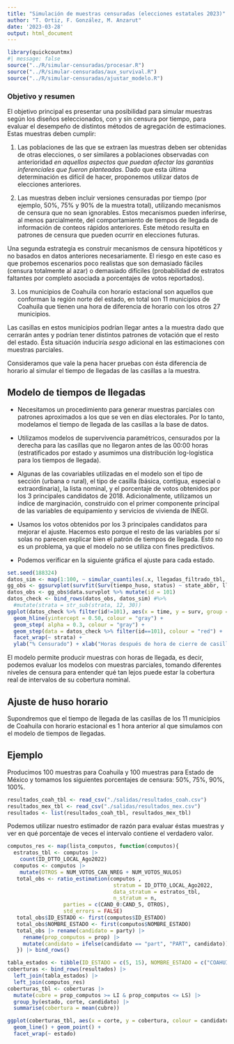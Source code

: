 ```yaml
---
title: "Simulación de muestras censuradas (elecciones estatales 2023)"
author: "T. Ortiz, F. González, M. Anzarut"
date: '2023-03-28'
output: html_document
---
```


```r
library(quickcountmx)
#| message: false
source("../R/simular-censuradas/procesar.R")
source("../R/simular-censuradas/aux_survival.R")
source("../R/simular-censuradas/ajustar_modelo.R")
```



### Objetivo y resumen

El objetivo principal es presentar una posibilidad para simular muestras según
los diseños seleccionados, con y sin censura
por tiempo, para evaluar el desempeño de distintos métodos de agregación de estimaciones. Estas muestras
deben cumplir:

1. Las poblaciones de las que se extraen las muestras deben ser obtenidas de otras elecciones, o 
ser similares a poblaciones observadas con anterioridad *en aquellos aspectos que puedan
afectar las garantías inferenciales que fueron planteadas*. 
Dado que esta última determinación
es difícil de hacer, proponemos utilizar datos de elecciones anteriores.

2. Las muestras deben incluir versiones censuradas por tiempo (por ejemplo, 50%, 75% y 90% de la muestra total), utilizando mecanismos de censura que no sean ignorables. 
Estos mecanismos pueden inferirse, al
menos parcialmente, del comportamiento de tiempos de llegada de información de conteos rápidos anteriores.
Este método resulta en patrones de censura que pueden ocurrir en elecciones futuras. 

  Una segunda estrategia es construir mecanismos de censura hipotéticos y no basados en datos anteriores necesariamente. El riesgo en este caso es que probemos escenarios poco realistas que son 
demasiado fáciles (censura totalmente al azar) o demasiado difíciles (probabilidad de estratos faltantes
por completo asociada a porcentajes de votos reportados).

3. Los municipios de Coahuila con horario estacional son aquellos que conforman la región norte del estado, en total son 11 municipios de Coahuila que tienen una hora de diferencia de horario con los otros 27 municipios. 

  Las casillas en estos municipios podrían llegar antes a la muestra dado que cerrarán antes y podrían tener distintos patrones de votación que el resto del estado. Ésta situación induciría *sesgo* adicional en las estimaciones con muestras parciales. 

  Consideramos que vale la pena hacer pruebas con ésta diferencia de horario al simular el tiempo de llegadas de las casillas a la muestra. 


## Modelo de tiempos de llegadas

* Necesitamos un procedimiento para generar muestras parciales con patrones aproximados a los que se ven en días electorales. Por lo tanto, modelamos el tiempo de llegada de las casillas a la base de datos.

* Utilizamos modelos de supervivencia paramétricos, censurados por la derecha para las casillas que no llegaron antes de las 00:00 horas (estratificados por estado y asumimos una distribución log-logística para los tiempos de llegada). 

* Algunas de las covariables utilizadas en el modelo son el tipo de sección (urbana o rural), el tipo de casilla (básica, contigua, especial o extraordinaria), la lista nominal, y el porcentaje de votos obtenidos por los 3 principales candidatos de 2018. Adicionalmente, utilizamos un índice de marginación, construido con el primer componente principal de las variables de equipamiento y servicios de vivienda de INEGI.

* Usamos los votos obtenidos por los 3 principales candidatos para mejorar el ajuste. Hacemos esto porque el resto de las variables por sí solas no parecen explicar bien el patrón de tiempos de llegada. Esto no es un problema, ya que el modelo no se utiliza con fines predictivos. 

* Podemos verificar en la siguiente gráfica el ajuste para cada estado. 

```r
set.seed(188324)
datos_sim <- map(1:100, ~ simular_cuantiles(.x, llegadas_filtrado_tbl, reg = reg_2)) 
gg_obs <- ggsurvplot(survfit(Surv(tiempo_huso, status) ~ state_abbr, llegadas_filtrado_tbl))
datos_obs <- gg_obs$data.survplot %>% mutate(id = 101)
datos_check <- bind_rows(datos_obs, datos_sim) #%>% 
  #mutate(strata = str_sub(strata, 12, 30))
ggplot(datos_check %>% filter(id!=101), aes(x = time, y = surv, group = id)) +
  geom_hline(yintercept = 0.50, colour = "gray") +
  geom_step( alpha = 0.3, colour = "gray") +
  geom_step(data = datos_check %>% filter(id==101), colour = "red") +
  facet_wrap(~ strata) + 
  ylab("% Censurado") + xlab("Horas después de hora de cierre de casillas")
```

El modelo permite producir muestras con horas de llegada, es decir, podemos evaluar los modelos con muestras parciales, tomando diferentes niveles de censura para entender qué tan lejos puede estar la cobertura real de intervalos de su cobertura nominal.

## Ajuste de huso horario

Supondremos que el tiempo de llegada de las casillas de los 11 municipios de Coahuila con horario estacional es 1 hora anterior al que simulamos con el modelo de tiempos de llegadas.

## Ejemplo

Producimos 100 muestras para Coahuila y 100 muestras para Estado de México y tomamos los siguientes porcentajes de censura: 50%, 75%, 90%, 100%. 

```r
resultados_coah_tbl <- read_csv("./salidas/resultados_coah.csv")
resultados_mex_tbl <- read_csv("./salidas/resultados_mex.csv") 
resultados <- list(resultados_coah_tbl, resultados_mex_tbl)
```

Podemos utilizar nuestro estimador de razón para evaluar éstas muestras y ver en qué porcentaje de veces el intervalo contiene el verdadero valor. 

```r
computos_res <- map(lista_computos, function(computos){
  estratos_tbl <- computos |> 
    count(ID_DTTO_LOCAL_Ago2022) 
  computos <- computos |>
    mutate(OTROS = NUM_VOTOS_CAN_NREG + NUM_VOTOS_NULOS)
   total_obs <- ratio_estimation(computos ,
                                  stratum = ID_DTTO_LOCAL_Ago2022,
                                  data_stratum = estratos_tbl,
                                  n_stratum = n, 
                  parties = c(CAND_0:CAND_5, OTROS),
                  std_errors = FALSE)
   total_obs$ID_ESTADO <- first(computos$ID_ESTADO)
   total_obs$NOMBRE_ESTADO <- first(computos$NOMBRE_ESTADO)
   total_obs |> rename(candidato = party) |> 
     rename(prop_computos = prop) |> 
     mutate(candidato = ifelse(candidato == "part", "PART", candidato))
   }) |> bind_rows() 
```

```r
tabla_estados <- tibble(ID_ESTADO = c(5, 15), NOMBRE_ESTADO = c("COAHUILA", "MEXICO"), estado = c("COAH", "MEX"))
coberturas <- bind_rows(resultados) |>
  left_join(tabla_estados) |>
  left_join(computos_res)
coberturas_tbl <- coberturas |> 
  mutate(cubre = prop_computos >= LI & prop_computos <= LS) |> 
  group_by(estado, corte, candidato) |> 
  summarise(cobertura = mean(cubre))  
```

```r
ggplot(coberturas_tbl, aes(x = corte, y = cobertura, colour = candidato)) +
  geom_line() + geom_point() +
  facet_wrap(~ estado)
```



